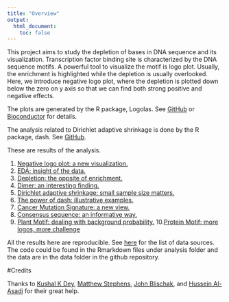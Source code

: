 ```yaml
---
title: "Overview"
output:
  html_document:
    toc: false
---
```


This project aims to study the depletion of bases in DNA sequence and its visualization. Transcription factor binding site is characterized by the DNA sequence motifs. A powerful tool to visualize the motif is logo plot. Usually, the enrichment is highlighted while the depletion is usually overlooked. Here, we introduce negative logo plot, where the depletion is plotted down below the zero on y axis so that we can find both strong positive and negative effects.

The plots are generated by the R package, Logolas. See [GitHub](https://github.com/kkdey/Logolas) or [Bioconductor](https://bioconductor.org/packages/release/bioc/html/Logolas.html) for details. 

The analysis related to Dirichlet adaptive shrinkage is done by the R package, dash. See [GitHub](https://github.com/kkdey/dash).

These are results of the analysis.

1. [Negative logo plot: a new visualization.](neg_logo_plot.html)
2. [EDA: insight of the data.](ColSums_of_PFM.html)
3. [Depletion: the oppsite of enrichment.](Depletion.html)
4. [Dimer: an interesting finding.](dimer.html)
5. [Dirichlet adaptive shrinkage: small sample size matters.](dashkk.html)
6. [The power of dash: illustrative examples.](dashex.html)
7. [Cancer Mutation Signature: a new view.](mutation.html)
8. [Consensus sequence: an informative way.](consensus_seq.html)
9. [Plant Motif: dealing with background probability.](plant.html)
10.[Protein Motif: more logos, more challenge](proteinplot.html)

All the results here are reproducible. See [here](datasource.html) for the list of data sources. The code could be found in the Rmarkdown files under analysis folder and the data are in the data folder in the github repository. 

#Credits

Thanks to [Kushal K Dey](https://kkdey.github.io/), [Matthew Stephens](http://stephenslab.uchicago.edu/), [John Blischak](https://github.com/jdblischak), and [	Hussein Al-Asadi](https://halasadi.wordpress.com/) for their great help.
